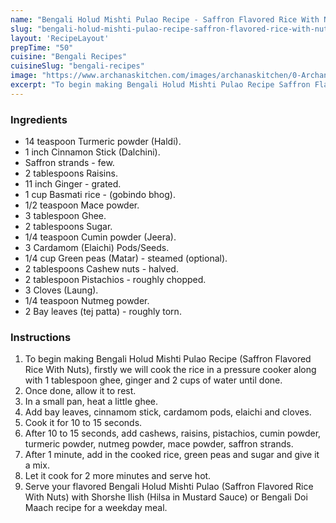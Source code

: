 ---
name: "Bengali Holud Mishti Pulao Recipe - Saffron Flavored Rice With Nuts"
slug: "bengali-holud-mishti-pulao-recipe-saffron-flavored-rice-with-nuts"
layout: 'RecipeLayout'
prepTime: "50"
cuisine: "Bengali Recipes"
cuisineSlug: "bengali-recipes"
image: "https://www.archanaskitchen.com/images/archanaskitchen/0-Archanas-Kitchen-Recipes/2016/sept-26/Bengali_Mishti_Pulao_Recipe_Sweet_Rice_with_Dry_fruits-3.jpg"
excerpt: "To begin making Bengali Holud Mishti Pulao Recipe Saffron Flavored Rice With Nuts, firstly we will cook the rice in a pressure cooker along with 1 tablespoon ghee, ginger and 2 cups of water until done"
---

### Ingredients

- 14 teaspoon Turmeric powder (Haldi).
- 1 inch Cinnamon Stick (Dalchini).
- Saffron strands - few.
- 2 tablespoons Raisins.
- 11 inch Ginger - grated.
- 1 cup Basmati rice - (gobindo bhog).
- 1/2 teaspoon Mace powder.
- 3 tablespoon Ghee.
- 2 tablespoons Sugar.
- 1/4 teaspoon Cumin powder (Jeera).
- 3 Cardamom (Elaichi) Pods/Seeds.
- 1/4 cup Green peas (Matar) - steamed (optional).
- 2 tablespoons Cashew nuts - halved.
- 2 tablespoon Pistachios - roughly chopped.
- 3 Cloves (Laung).
- 1/4 teaspoon Nutmeg powder.
- 2 Bay leaves (tej patta) - roughly torn.

### Instructions

1. To begin making Bengali Holud Mishti Pulao Recipe (Saffron Flavored Rice With Nuts), firstly we will cook the rice in a pressure cooker along with 1 tablespoon ghee, ginger and 2 cups of water until done.
1. Once done, allow it to rest.
1. In a small pan, heat a little ghee.
1. Add bay leaves, cinnamom stick, cardamom pods, elaichi and cloves.
1. Cook it for 10 to 15 seconds.
1. After 10 to 15 seconds, add cashews, raisins, pistachios, cumin powder, turmeric powder, nutmeg powder, mace powder, saffron strands.
1. After 1 minute, add in the cooked rice, green peas and sugar and give it a mix.
1. Let it cook for 2 more minutes and serve hot.
1. Serve your flavored Bengali Holud Mishti Pulao (Saffron Flavored Rice With Nuts) with Shorshe Ilish (Hilsa in Mustard Sauce) or Bengali Doi Maach recipe for a weekday meal.
